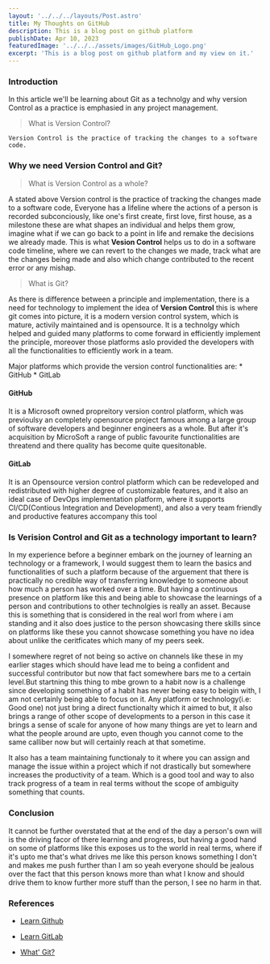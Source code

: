 ```yaml
---
layout: '../../../layouts/Post.astro'
title: My Thoughts on GitHub
description: This is a blog post on github platform
publishDate: Apr 10, 2023
featuredImage: '../../../assets/images/GitHub_Logo.png'
excerpt: 'This is a blog post on github platform and my view on it.'
---
```


### Introduction


In this article we'll be learning about Git as a technolgy and why version Control as a practice is emphasied in any project management.

> What is Version Control?

`Version Control is the practice of tracking the changes to a software code.`

### Why we need Version Control and Git?

> What is Version Control as a whole?

A stated above Version control is the practice of tracking the changes made to a software code,
Everyone has a lifeline where the actions of a person is recorded subconciously, like one's first create,
first love, first house, as a milestone these are what shapes an individual and helps them grow,
imagine what if we can go back to a point in life and remake the decisions we already made. This is 
what **Vesion Control** helps us to do in a software code timeline, where we can revert to the changes we made,
track what are the changes being made and also which change contributed to the recent error or any mishap.

> What is Git?

As there is difference between a principle and implementation, there is a need for technology to implement the idea of **Version Control**
this is where git comes into picture, it is a modern version control system, which is mature, activily maintained and is opensource.
It is a technolgy which helped and guided many platforms to come forward in efficiently implement the principle,
moreover those platforms aslo provided the developers with all the functionalities to efficiently work in a team.

Major platforms which provide the version control functionalities are:
    * GitHub
    * GitLab

#### GitHub
It is a Microsoft owned propreitory version control platform, which was previoulsy an completely opensource project famous among a large
group of software developers and beginner engineers as a whole. But after it's acquisition by MicroSoft a range of public favourite functionalities are threatend
and there quality has become quite quesitonable.

#### GitLab
It is an Opensource version control platform which can be redeveloped and redistributed with higher degree of customizable features, and it also an ideal case of DevOps implementation platform,
where it supports CI/CD(Contious Integration and Development), and also a very team friendly and productive features accompany this tool

### Is Verision Control and Git as a technology important to learn?

In my experience before a beginner embark on the journey of learning an technology or a framework,
I would suggest them to learn the basics and functionalities of such a platform because of the arguement that there is practically no credible way
of transferring knowledge to someone about how much a person has worked over a time. But having a continuous presence on platform like this
and being able to showcase the learnings of a person and contributions to other technolgies is really an asset.
Because this is something that is considered in the real worl from where i am standing
and it also does justice to the person showcasing there skills since on platforms like these you cannot 
showcase something you have no idea about unlike the ceritficates which many of my peers seek.

I somewhere regret of not being so active on channels like these in my earlier stages which should have lead me to
being a confident and successful contributor but now that fact somewhere bars me to a certain level.But startning this thing to mbe grown to a habit now is a challenge
since developing something of a habit has never being easy to beigin with, I am not certainly being able to focus on it.
Any platform or technology(i.e: Good one) not just bring a direct functionalty which it aimed to but, it also brings a range of other scope of developments to a person
in this case it brings a sense of scale for anyone of how many things are yet to learn and what the people around are upto,
even though you cannot come to the same calliber now but will certainly reach at that sometime.

It also has a team maintaining functionaly to it where you can assign and manage the issue
within a project which if not drastically but somewhere increases the productivity of a team.
Which is a good tool and way to also track progress of a team in real terms without the scope of 
ambiguity something that counts.

### Conclusion

It cannot be further overstated that at the end of the day a person's own will is the driving facor
 of there learning and progress, but having a good hand on some of platforms like this exposes us to the 
world in real terms, where if it's upto me that's what drives me like this person knows something I don't and 
makes me push further than I am so yeah everyone should be jealous over the fact that this person knows more than what I know
and should drive them to know further more stuff than the person, I see no harm in that.


### References
* [Learn Github](https://docs.github.com/en/get-started/quickstart/git-and-github-learning-resources)

* [Learn GitLab](https://about.gitlab.com/learn/)

* [What' Git?](https://www.atlassian.com/git/tutorials/what-is-git)